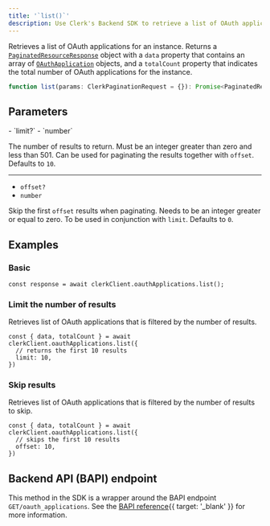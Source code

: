 ```yaml
---
title: '`list()`'
description: Use Clerk's Backend SDK to retrieve a list of OAuth applications for an instance.
---
```


Retrieves a list of OAuth applications for an instance. Returns a [`PaginatedResourceResponse`](/docs/references/backend/types/paginated-resource-response) object with a `data` property that contains an array of [`OAuthApplication`](/docs/references/backend/types/backend-saml-connection) objects, and a `totalCount` property that indicates the total number of OAuth applications for the instance.

```ts
function list(params: ClerkPaginationRequest = {}): Promise<PaginatedResourceResponse<OAuthApplication[]>>
```

## Parameters

<Properties>
  - `limit?`
  - `number`

  The number of results to return. Must be an integer greater than zero and less than 501. Can be used for paginating the results together with `offset`. Defaults to `10`.

  ---

  - `offset?`
  - `number`

  Skip the first `offset` results when paginating. Needs to be an integer greater or equal to zero. To be used in conjunction with `limit`. Defaults to `0`.
</Properties>

## Examples

<Include src="_partials/backend/usage" />

### Basic

```tsx
const response = await clerkClient.oauthApplications.list();
```

### Limit the number of results

Retrieves list of OAuth applications that is filtered by the number of results.

```tsx
const { data, totalCount } = await clerkClient.oauthApplications.list({
  // returns the first 10 results
  limit: 10,
})
```

### Skip results

Retrieves list of OAuth applications that is filtered by the number of results to skip.

```tsx
const { data, totalCount } = await clerkClient.oauthApplications.list({
  // skips the first 10 results
  offset: 10,
})
```

## Backend API (BAPI) endpoint

This method in the SDK is a wrapper around the BAPI endpoint `GET/oauth_applications`. See the [BAPI reference](/docs/reference/backend-api/tag/OAuth-Applications#operation/ListOAuthApplications){{ target: '_blank' }} for more information.